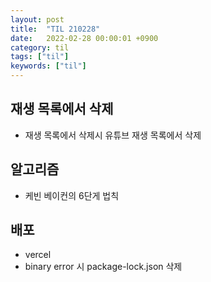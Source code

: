 ```yaml
---
layout: post
title:  "TIL 210228"
date:   2022-02-28 00:00:01 +0900
category: til
tags: ["til"]
keywords: ["til"]
---
```


## 재생 목록에서 삭제 
- 재생 목록에서 삭제시 유튜브 재생 목록에서 삭제

## 알고리즘
- 케빈 베이컨의 6단게 법칙

## 배포 
- vercel
- binary error 시 package-lock.json 삭제

